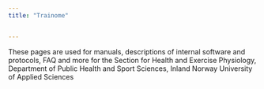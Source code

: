 ```yaml
---
title: "Trainome"


---
```


These pages are used for manuals, descriptions of internal software and protocols, FAQ and more for the Section for Health and Exercise Physiology, Department of Public Health and Sport Sciences, Inland Norway University of Applied Sciences
